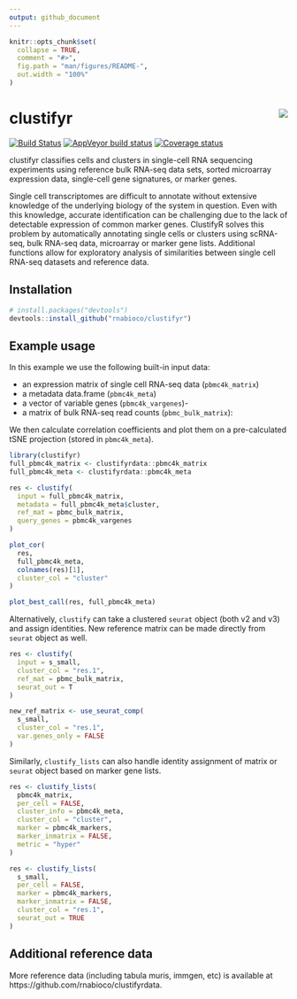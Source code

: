 ```yaml
---
output: github_document
---
```


```r
knitr::opts_chunk$set(
  collapse = TRUE,
  comment = "#>",
  fig.path = "man/figures/README-",
  out.width = "100%"
)
```

# clustifyr <img src="man/figures/logo.png" align="right">

[![Build Status](https://travis-ci.org/rnabioco/clustifyr.svg?branch=master)](https://travis-ci.org/rnabioco/clustifyr)
[![AppVeyor build status](https://ci.appveyor.com/api/projects/status/github/rnabioco/clustifyr?branch=master&svg=true)](https://ci.appveyor.com/project/rnabioco/clustifyr)
[![Coverage status](https://codecov.io/gh/rnabioco/clustifyr/branch/master/graph/badge.svg)](https://codecov.io/github/rnabioco/clustifyr?branch=master)

clustifyr classifies cells and clusters in single-cell RNA sequencing experiments using reference bulk RNA-seq data sets, sorted microarray expression data, single-cell gene signatures, or marker genes. 

Single cell transcriptomes are difficult to annotate without extensive knowledge of the underlying biology of the system in question. Even with this knowledge, accurate identification can be challenging due to the lack of detectable expression of common marker genes. ClustifyR solves this problem by automatically annotating single cells or clusters using scRNA-seq, bulk RNA-seq data, microarray or marker gene lists. Additional functions allow for exploratory analysis of similarities between single cell RNA-seq datasets and reference data.

## Installation

``` r
# install.packages("devtools")
devtools::install_github("rnabioco/clustifyr")
```

## Example usage

In this example we use the following built-in input data:

- an expression matrix of single cell RNA-seq data (`pbmc4k_matrix`)
- a metadata data.frame (`pbmc4k_meta`)
- a vector of variable genes (`pbmc4k_vargenes`)-
- a matrix of bulk RNA-seq read counts (`pbmc_bulk_matrix`):

We then calculate correlation coefficients and plot them on a pre-calculated tSNE projection (stored in `pbmc4k_meta`).

```r
library(clustifyr)
full_pbmc4k_matrix <- clustifyrdata::pbmc4k_matrix
full_pbmc4k_meta <- clustifyrdata::pbmc4k_meta

res <- clustify(
  input = full_pbmc4k_matrix,
  metadata = full_pbmc4k_meta$cluster,
  ref_mat = pbmc_bulk_matrix,
  query_genes = pbmc4k_vargenes
)

plot_cor(
  res,
  full_pbmc4k_meta,
  colnames(res)[1],
  cluster_col = "cluster"
)

plot_best_call(res, full_pbmc4k_meta)
```

Alternatively, `clustify` can take a clustered `seurat` object (both v2 and v3) and assign identities. New reference matrix can be made directly from `seurat` object as well.

```r
res <- clustify(
  input = s_small,
  cluster_col = "res.1",
  ref_mat = pbmc_bulk_matrix,
  seurat_out = T
)

new_ref_matrix <- use_seurat_comp(
  s_small,
  cluster_col = "res.1",
  var.genes_only = FALSE
)
```

Similarly, `clustify_lists` can also handle identity assignment of matrix or `seurat` object based on marker gene lists.

```r
res <- clustify_lists(
  pbmc4k_matrix,
  per_cell = FALSE,
  cluster_info = pbmc4k_meta,
  cluster_col = "cluster",
  marker = pbmc4k_markers,
  marker_inmatrix = FALSE,
  metric = "hyper"
)

res <- clustify_lists(
  s_small,
  per_cell = FALSE,
  marker = pbmc4k_markers,
  marker_inmatrix = FALSE,
  cluster_col = "res.1",
  seurat_out = TRUE
)
```

## Additional reference data

More reference data (including tabula muris, immgen, etc) is available at https://github.com/rnabioco/clustifyrdata.
